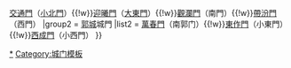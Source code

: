{{Navbox
|name  = 榆次城門
|title = '''[[榆次城門]]'''
|group1 = [[榆次縣城|縣城]]城門
|list1 =[[望嶽門]]（[[大北門]]）{{!w}}[[交通門]]（[[小北門]]）{{!w}}[[迎曦門]]（[[大東門]]）{{!w}}[[觀瀾門]]（南門）{{!w}}[[帶汾門]]（西門）
|group2 = [[郭城]]城門
|list2 = [[萬春門]]（南郭门）{{!w}}[[東作門]]（小東門）{{!w}}[[西成門]]（小西門）
}}<noinclude>
[[Category:榆次城門|*]]
[[Category:城门模板]]
</noinclude>